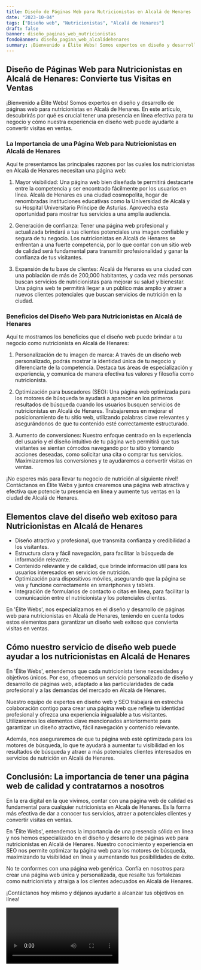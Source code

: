 ```yaml
---
title: Diseño de Páginas Web para Nutricionistas en Alcalá de Henares
date: "2023-10-04"
tags: ["Diseño web", "Nutricionistas", "Alcalá de Henares"]
draft: false
banner: diseño_paginas_web_nutricionistas
fondoBanner: diseño_pagina_web_alcaládehenares
summary: ¡Bienvenido a Élite Webs! Somos expertos en diseño y desarrollo de páginas web para nutricionistas en Alcalá de Henares. En este artículo, descubrirás por qué es crucial tener una presencia en línea efectiva para tu negocio y cómo nuestra experiencia en diseño web puede ayudarte a convertir visitas en ventas.
---
```



## Diseño de Páginas Web para Nutricionistas en Alcalá de Henares: Convierte tus Visitas en Ventas

¡Bienvenido a Élite Webs! Somos expertos en diseño y desarrollo de páginas web para nutricionistas en Alcalá de Henares. En este artículo, descubrirás por qué es crucial tener una presencia en línea efectiva para tu negocio y cómo nuestra experiencia en diseño web puede ayudarte a convertir visitas en ventas.

### La Importancia de una Página Web para Nutricionistas en Alcalá de Henares

Aquí te presentamos las principales razones por las cuales los nutricionistas en Alcalá de Henares necesitan una página web:

1. Mayor visibilidad: Una página web bien diseñada te permitirá destacarte entre la competencia y ser encontrado fácilmente por los usuarios en línea. Alcalá de Henares es una ciudad cosmopolita, hogar de renombradas instituciones educativas como la Universidad de Alcalá y su Hospital Universitario Príncipe de Asturias. Aprovecha esta oportunidad para mostrar tus servicios a una amplia audiencia.

2. Generación de confianza: Tener una página web profesional y actualizada brindará a tus clientes potenciales una imagen confiable y segura de tu negocio. Los nutricionistas en Alcalá de Henares se enfrentan a una fuerte competencia, por lo que contar con un sitio web de calidad será fundamental para transmitir profesionalidad y ganar la confianza de tus visitantes.

3. Expansión de tu base de clientes: Alcalá de Henares es una ciudad con una población de más de 200,000 habitantes, y cada vez más personas buscan servicios de nutricionistas para mejorar su salud y bienestar. Una página web te permitirá llegar a un público más amplio y atraer a nuevos clientes potenciales que buscan servicios de nutrición en la ciudad.

### Beneficios del Diseño Web para Nutricionistas en Alcalá de Henares

Aquí te mostramos los beneficios que el diseño web puede brindar a tu negocio como nutricionista en Alcalá de Henares:

1. Personalización de tu imagen de marca: A través de un diseño web personalizado, podrás mostrar la identidad única de tu negocio y diferenciarte de la competencia. Destaca tus áreas de especialización y experiencia, y comunica de manera efectiva tus valores y filosofía como nutricionista.

2. Optimización para buscadores (SEO): Una página web optimizada para los motores de búsqueda te ayudará a aparecer en los primeros resultados de búsqueda cuando los usuarios busquen servicios de nutricionistas en Alcalá de Henares. Trabajaremos en mejorar el posicionamiento de tu sitio web, utilizando palabras clave relevantes y asegurándonos de que tu contenido esté correctamente estructurado.

3. Aumento de conversiones: Nuestro enfoque centrado en la experiencia del usuario y el diseño intuitivo de tu página web permitirá que tus visitantes se sientan cómodos navegando por tu sitio y tomando acciones deseadas, como solicitar una cita o comprar tus servicios. Maximizaremos las conversiones y te ayudaremos a convertir visitas en ventas.

¡No esperes más para llevar tu negocio de nutrición al siguiente nivel! Contáctanos en Élite Webs y juntos crearemos una página web atractiva y efectiva que potencie tu presencia en línea y aumente tus ventas en la ciudad de Alcalá de Henares.

<GifSeo />

<Cta />

## Elementos clave del diseño web exitoso para Nutricionistas en Alcalá de Henares

- Diseño atractivo y profesional, que transmita confianza y credibilidad a los visitantes.
- Estructura clara y fácil navegación, para facilitar la búsqueda de información relevante.
- Contenido relevante y de calidad, que brinde información útil para los usuarios interesados en servicios de nutrición.
- Optimización para dispositivos móviles, asegurando que la página se vea y funcione correctamente en smartphones y tablets.
- Integración de formularios de contacto o citas en línea, para facilitar la comunicación entre el nutricionista y los potenciales clientes.

En 'Élite Webs', nos especializamos en el diseño y desarrollo de páginas web para nutricionistas en Alcalá de Henares, teniendo en cuenta todos estos elementos para garantizar un diseño web exitoso que convierta visitas en ventas.

## Cómo nuestro servicio de diseño web puede ayudar a los nutricionistas en Alcalá de Henares

En 'Élite Webs', entendemos que cada nutricionista tiene necesidades y objetivos únicos. Por eso, ofrecemos un servicio personalizado de diseño y desarrollo de páginas web, adaptado a las particularidades de cada profesional y a las demandas del mercado en Alcalá de Henares.

Nuestro equipo de expertos en diseño web y SEO trabajará en estrecha colaboración contigo para crear una página web que refleje tu identidad profesional y ofrezca una experiencia inigualable a tus visitantes. Utilizaremos los elementos clave mencionados anteriormente para garantizar un diseño atractivo, fácil navegación y contenido relevante.

Además, nos aseguraremos de que tu página web esté optimizada para los motores de búsqueda, lo que te ayudará a aumentar tu visibilidad en los resultados de búsqueda y atraer a más potenciales clientes interesados en servicios de nutrición en Alcalá de Henares.

## Conclusión: La importancia de tener una página web de calidad y contratarnos a nosotros

En la era digital en la que vivimos, contar con una página web de calidad es fundamental para cualquier nutricionista en Alcalá de Henares. Es la forma más efectiva de dar a conocer tus servicios, atraer a potenciales clientes y convertir visitas en ventas.

En 'Élite Webs', entendemos la importancia de una presencia sólida en línea y nos hemos especializado en el diseño y desarrollo de páginas web para nutricionistas en Alcalá de Henares. Nuestro conocimiento y experiencia en SEO nos permite optimizar tu página web para los motores de búsqueda, maximizando tu visibilidad en línea y aumentando tus posibilidades de éxito.

No te conformes con una página web genérica. Confía en nosotros para crear una página web única y personalizada, que resalte tus fortalezas como nutricionista y atraiga a los clientes adecuados en Alcalá de Henares.

¡Contáctanos hoy mismo y déjanos ayudarte a alcanzar tus objetivos en línea!

<Video />

<CtaBot job="Nutricionistas" city="Alcalá de Henares" />

<Gmaps query="Alcalá de Henares+españa+maps" />
